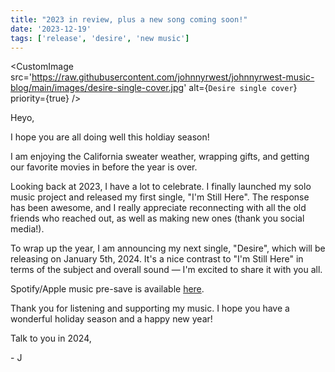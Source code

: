 ```yaml
---
title: "2023 in review, plus a new song coming soon!"
date: '2023-12-19'
tags: ['release', 'desire', 'new music']
---
```


<CustomImage
  src='https://raw.githubusercontent.com/johnnyrwest/johnnyrwest-music-blog/main/images/desire-single-cover.jpg'
  alt={`Desire single cover`}
  priority={true}
/>

Heyo,

I hope you are all doing well this holdiay season!

I am enjoying the California sweater weather, wrapping gifts, and getting our favorite movies in before the year is over.

Looking back at 2023, I have a lot to celebrate. I finally launched my solo music project and released my first single, "I'm Still Here". The response has been awesome, and I really appreciate reconnecting with all the old friends who reached out, as well as making new ones (thank you social media!).

To wrap up the year, I am announcing my next single, "Desire", which will be releasing on January 5th, 2024. It's a nice contrast to "I'm Still Here" in terms of the subject and overall sound — I'm excited to share it with you all. 

Spotify/Apple music pre-save is available [here](https://music.johnnyrwest.com/links/desire).

Thank you for listening and supporting my music. I hope you have a wonderful holiday season and a happy new year!

Talk to you in 2024,

\- J
